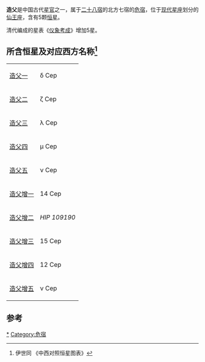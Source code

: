 {{关于|中国古代星官|赵氏先祖|造父 (赵氏先祖)}}

'''造父'''是中国古代[[星官|星官]]之一，属于[[二十八宿|二十八宿]]的北方七宿的[[危宿|危宿]]，位于[[星座列表|现代星座]]划分的[[仙王座|仙王座]]，含有5颗[[恒星|恒星]]。

清代编成的星表《[[仪象考成|仪象考成]]》增加5星。

==所含恒星及对应西方名称<ref>伊世同 《中西对照恒星图表》</ref>==
{| class="wikitable" align="center" style="text-align:center; width:60%"
|-
|[[造父一|造父一]] || δ Cep
|-
|[[造父二|造父二]] || ζ Cep
|-
|[[造父三|造父三]] || λ Cep
|-
|[[造父四|造父四]] || μ Cep
|-
|[[造父五|造父五]] || ν Cep
|-
|[[造父增一|造父增一]] || 14 Cep
|-
|[[造父增二|造父增二]] || ''HIP 109190''
|-
|[[造父增三|造父增三]] || 15 Cep
|-
|[[造父增四|造父增四]] || 12 Cep
|-
|[[造父增五|造父增五]] || ν Cep
|}
==参考==
{{reflist}}
{{中国古代星官-北方}}
[[Category:造父_(星官)|*]]
[[Category:危宿|Category:危宿]]